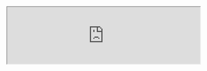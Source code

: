 ```{=html}
<iframe src="https://junchuanyu.github.io/Building_Interactive_Web_APP_with_Gradio/" width="100%"></iframe>
```

<!-- <iframe src="https://yujc.quarto.pub/slide-221123/#/section/" frameborder="0" width="100%" height="500&"></iframe> -->
